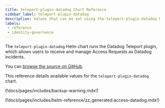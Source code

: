 ```yaml
---
title: teleport-plugin-datadog Chart Reference
sidebar_label: teleport-plugin-datadog
description: Values that can be set using the teleport-plugin-datadog Helm chart
labels:
 - reference
 - identity-governance
---
```


The `teleport-plugin-datadog` Helm chart runs the Datadog Teleport plugin, which
allows users to receive and manage Access Requests as Datadog incidents.

You can [browse the source on GitHub](https://github.com/gravitational/teleport/tree/v(=teleport.version=)/examples/chart/access/datadog).

This reference details available values for the `teleport-plugin-datadog` chart.

(!docs/pages/includes/backup-warning.mdx!)

(!docs/pages/includes/helm-reference/zz_generated.access-datadog.mdx!)
